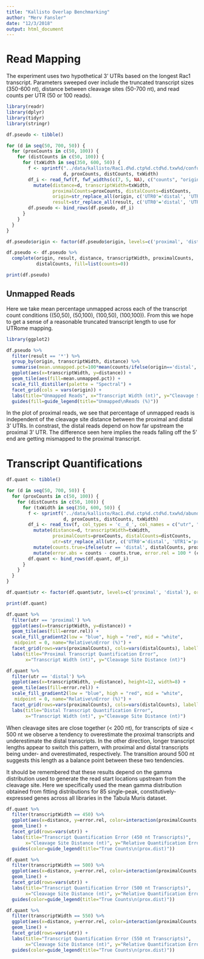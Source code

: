 ```yaml
---
title: "Kallisto Overlap Benchmarking"
author: "Merv Fansler"
date: "12/3/2018"
output: html_document
---
```


# Read Mapping

The experiment uses two hypothetical 3' UTRs based on the longest Rac1 transcript. Parameters sweeped over include the truncated transcript sizes (350-600 nt), distance between cleavage sites (50-700 nt), and read counts per UTR (50 or 100 reads).

```r
library(readr)
library(dplyr)
library(tidyr)
library(stringr)

df.pseudo <- tibble()

for (d in seq(50, 700, 50)) {
  for (proxCounts in c(50, 100)) {
    for (distCounts in c(50, 100)) {
      for (txWidth in seq(350, 600, 50)) {
        f <- sprintf("../data/kallisto/Rac1.d%d.ctp%d.ctd%d.txw%d/confusion.txt", 
                     d, proxCounts, distCounts, txWidth)
        df_i <- read_fwf(f, fwf_widths(c(7, 5, NA), c("counts", "origin", "result"))) %>%
          mutate(distance=d, transcriptWidth=txWidth,
                 proximalCounts=proxCounts, distalCounts=distCounts,
                 origin=str_replace_all(origin, c('UTR0'='distal', 'UTR1'='proximal')),
                 result=str_replace_all(result, c('UTR0'='distal', 'UTR1'='proximal')))
        df.pseudo <- bind_rows(df.pseudo, df_i)
      }
    }
  }
}

df.pseudo$origin <- factor(df.pseudo$origin, levels=c('proximal', 'distal'), ordered = TRUE)

df.pseudo <- df.pseudo %>% 
  complete(origin, result, distance, transcriptWidth, proximalCounts, 
           distalCounts, fill=list(counts=0))
```

```r
print(df.pseudo)
```

## Unmapped Reads

Here we take mean percentage unmapped across each of the transcript count conditions ((50,50), (50,100), (100,50), (100,100)).  From this we hope to get a sense of a reasonable truncated transcript length to use for UTRome mapping.

```r
library(ggplot2)

df.pseudo %>% 
  filter(result == '*') %>%
  group_by(origin, transcriptWidth, distance) %>%
  summarise(mean.unmapped.pct=100*mean(counts/ifelse(origin=='distal', distalCounts, proximalCounts))) %>%
  ggplot(aes(x=transcriptWidth, y=distance)) +
  geom_tile(aes(fill=mean.unmapped.pct)) + 
  scale_fill_distiller(palette = "Spectral") + 
  facet_grid(cols = vars(origin)) +
  labs(title="Unmapped Reads", x="Transcript Width (nt)", y="Cleavage Site Distance (nt)") +
  guides(fill=guide_legend(title="Unmapped\nReads (%)"))

```

In the plot of proximal reads, we see that percentage of unmapped reads is independent of the cleavage site distance between the proximal and distal 3' UTRs. In constrast, the distal reads depend on how far upstream the proximal 3' UTR.  The difference seen here implies the reads falling off the 5' end are getting mismapped to the proximal transcript.

# Transcript Quantifications

```r


df.quant <- tibble()

for (d in seq(50, 700, 50)) {
  for (proxCounts in c(50, 100)) {
    for (distCounts in c(50, 100)) {
      for (txWidth in seq(350, 600, 50)) {
        f <- sprintf("../data/kallisto/Rac1.d%d.ctp%d.ctd%d.txw%d/abundance.tsv", 
                     d, proxCounts, distCounts, txWidth)
        df_i <- read_tsv(f, col_types = 'c__d_', col_names = c("utr", "counts"), skip=1) %>%
          mutate(distance=d, transcriptWidth=txWidth,
                 proximalCounts=proxCounts, distalCounts=distCounts,
                 utr=str_replace_all(utr, c('UTR0'='distal', 'UTR1'='proximal'))) %>%
          mutate(counts.true=ifelse(utr == 'distal', distalCounts, proximalCounts)) %>%
          mutate(error.abs = counts - counts.true, error.rel = 100 * (counts - counts.true) / counts.true)
        df.quant <- bind_rows(df.quant, df_i)
      }
    }
  }
}

df.quant$utr <- factor(df.quant$utr, levels=c('proximal', 'distal'), ordered = TRUE)

print(df.quant)
```


```r

df.quant %>% 
  filter(utr == 'proximal') %>%
  ggplot(aes(x=transcriptWidth, y=distance)) +
  geom_tile(aes(fill=error.rel)) + 
  scale_fill_gradient2(low = "blue", high = "red", mid = "white", 
   midpoint = 0, name="Relative\nError (%)") + 
  facet_grid(rows=vars(proximalCounts), cols=vars(distalCounts), labeller = label_both) +
  labs(title="Proximal Transcript Quantification Error", 
       x="Transcript Width (nt)", y="Cleavage Site Distance (nt)")

df.quant %>% 
  filter(utr == 'distal') %>%
  ggplot(aes(x=transcriptWidth, y=distance), height=12, width=8) +
  geom_tile(aes(fill=error.rel)) + 
  scale_fill_gradient2(low = "blue", high = "red", mid = "white", 
   midpoint = 0, name="Relative\nError (%)") + 
  facet_grid(rows=vars(proximalCounts), cols=vars(distalCounts), labeller = label_both) +
  labs(title="Distal Transcript Quantification Error", 
       x="Transcript Width (nt)", y="Cleavage Site Distance (nt)")

```


When cleavage sites are close together (< 200 nt), for transcripts of size < 500 nt we observe a tendency to overestimate the proximal transcripts and underestimate the distal transcripts.  In the other direction, longer transcript lengths appear to switch this pattern, with proximal and distal transcripts being under- and overestimated, respectively.  The transition around 500 nt suggests this length as a balance point between these two tendencies.

It should be remembered that these results depend on the gamma distribution used to generate the read start locations upstream from the cleavage site.  Here we specifically used the mean gamma distribution obtained from fitting distributions for 85 single-peak, constitutively-expressed genes across all libraries in the Tabula Muris dataset.


```r

df.quant %>% 
  filter(transcriptWidth == 450) %>%
  ggplot(aes(x=distance, y=error.rel, color=interaction(proximalCounts, distalCounts))) +
  geom_line() + 
  facet_grid(rows=vars(utr)) +
  labs(title="Transcript Quantification Error (450 nt Transcripts)", 
       x="Cleavage Site Distance (nt)", y="Relative Quantification Error (%)") +
  guides(color=guide_legend(title="True Counts\n(prox.dist)"))

df.quant %>% 
  filter(transcriptWidth == 500) %>%
  ggplot(aes(x=distance, y=error.rel, color=interaction(proximalCounts, distalCounts))) +
  geom_line() + 
  facet_grid(rows=vars(utr)) +
  labs(title="Transcript Quantification Error (500 nt Transcripts)", 
       x="Cleavage Site Distance (nt)", y="Relative Quantification Error (%)") +
  guides(color=guide_legend(title="True Counts\n(prox.dist)"))

df.quant %>% 
  filter(transcriptWidth == 550) %>%
  ggplot(aes(x=distance, y=error.rel, color=interaction(proximalCounts, distalCounts))) +
  geom_line() + 
  facet_grid(rows=vars(utr)) +
  labs(title="Transcript Quantification Error (550 nt Transcripts)", 
       x="Cleavage Site Distance (nt)", y="Relative Quantification Error (%)") +
  guides(color=guide_legend(title="True Counts\n(prox.dist)"))


```




